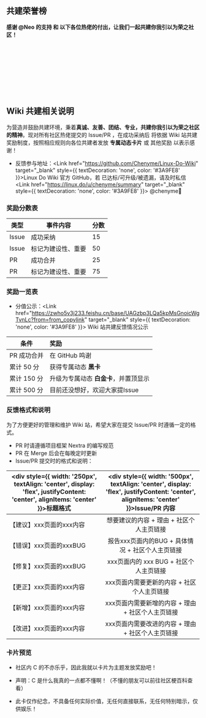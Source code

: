 
## 共建荣誉榜

**感谢 @Neo 的支持 和 以下各位热佬的付出，让我们一起共建你我引以为荣之社区！**

<br></br>
<div className={styles.cardContainer}>
  <GoldCard
    heading="@Neo"
    number="0000 0000 0000 0000"
    date="07/23"
    code="000"
  />
  <GoldCard
    heading="@为伊WaYease"
    number="0000 0000 0000 0008"
    date="07/24"
    code="008"
  />
  <GoldCard
    heading="@思無邪"
    number="0000 0000 0000 0003"
    date="07/23"
    code="003"
  />
  <GoldCard
    heading="@崔裕姝"
    number="0000 0000 0000 0005"
    date="07/24"
    code="005"
  />
  <GoldCard
    heading="@Sitoi"
    number="0000 0000 0000 0001"
    date="07/23"
    code="001"
  />
</div>

<br></br>

<div className={styles.cardContainer}>
  <Card
    heading="@nr0728"
    number="0000 0000 0000 0002"
    date="07/23"
    code="002"
  />
  <Card
    heading="@王天一"
    number="0000 0000 0000 0004"
    date="07/24"
    code="004"
  />
  <Card
    heading="@KusoJc"
    number="0000 0000 0000 0006"
    date="07/24"
    code="006"
  />
  <Card
    heading="@完全"
    number="0000 0000 0000 0007"
    date="07/24"
    code="007"
  />
  <Card
    heading="@huqizheng"
    number="0000 0000 0000 0009"
    date="07/24"
    code="009"
  />
</div>

<br></br>

## Wiki 共建相关说明

为营造并鼓励共建环境，秉着**真诚、友善、团结、专业，共建你我引以为荣之社区的精神**。现对所有社区热佬提交的 Issue/PR ，在成功采纳后 将依据 Wiki 站共建奖励制度，按照相应规则向各位共建者发放 **专属动态卡片** 或 其他奖励 以表示感谢！

- 反馈参与地址：<Link href="https://github.com/Chenyme/Linux-Do-Wiki" target="_blank" style={{ textDecoration: 'none', color: '#3A9FE8' }}>Linux Do Wiki 官方 GitHub</Link>，若 已达标/可升级/被遗漏，请及时私信<Link href="https://linux.do/u/chenyme/summary" target="_blank" style={{ textDecoration: 'none', color: '#3A9FE8' }}> @chenyme🍊</Link>

### 奖励分数表

| 类型       | 事件内容                 | 分数  |
| ---------- | ------------------------ |-------|
| Issue      | 成功采纳                  | 15    |
| Issue      | 标记为建设性、重要         | 50    |
| PR         | 成功合并                  | 25    |
| PR         | 标记为建设性、重要         | 75    |

### 奖励一览表

- 分值公示：<Link href="https://zwho5v3j233.feishu.cn/base/UAGzbp3LQa5kpMsGnoicWgTvnLc?from=from_copylink" target="_blank" style={{ textDecoration: 'none', color: '#3A9FE8' }}> Wiki 站共建反馈情况公示 </Link>

| 条件         | 奖励                                      |
| ------------ | :----------------------------------------- |
| PR 成功合并   | 在 GitHub 鸣谢                              |
| 累计 50 分    | 获得专属动态 **黑卡**                        |
| 累计 150 分   | 升级为专属动态 **白金卡**，并置顶显示         |
| 累计 500 分   | 目前还没想好，欢迎大家提Issue                 |

### 反馈格式和说明

为了方便更好的管理和维护 Wiki 站，希望大家在提交 Issue/PR 时遵循一定的格式。

- PR 时请遵循项目框架 Nextra 的编写规范
- PR 在 Merge 后会在每晚定时更新
- Issue/PR 提交时的格式和说明：

|<div style={{ width: '250px', textAlign: 'center', display: 'flex', justifyContent: 'center', alignItems: 'center' }}>标题格式</div>| <div style={{ width: '500px', textAlign: 'center', display: 'flex', justifyContent: 'center', alignItems: 'center' }}>Issue/PR 内容</div> |
|------|:------:|
| 【建议】xxx页面的xxx内容 | 想要建议的内容 + 理由 +  社区个人主页链接 |
| 【错误】xxx页面的xxxBUG | 报告xxx页面内的BUG + 具体情况 + 社区个人主页链接 |
| 【修复】xxx页面的xxxBUG | xxx页面内的 xxx BUG + 社区个人主页链接 |
| 【更正】xxx页面的xxx内容 | xxx页面内需要更新的内容 + 社区个人主页链接 |
| 【新增】xxx页面的xxx内容 | xxx页面内需要新增的内容 + 理由 + 社区个人主页链接 |
| 【改进】xxx页面的xxx内容 | xxx页面内需要改进的内容 + 理由 + 社区个人主页链接 |


### 卡片预览

- 社区内 C 的不亦乐乎，因此我就以卡片为主题发放奖励吧！

- 声明：C 是什么我真的一点都不懂啊！（不懂的朋友可以前往社区梗百科查看）

- 此卡仅作纪念，不具备任何实际价值，无任何直接联系，无任何特别暗示，仅供娱乐！


<div className={styles.cardContainer}>
    <Card
        heading="Linux Do Wiki"
        number="0000 0000 0000 0000"
        date="07/24"
        name="Linux Do Metaverse"
        code="000"
    />
    <GoldCard
        heading="Linux Do Wiki"
        number="0000 0000 0000 0000"
        date="07/24"
        name="Linux Do Metaverse"
        code="000"
    />
</div>
